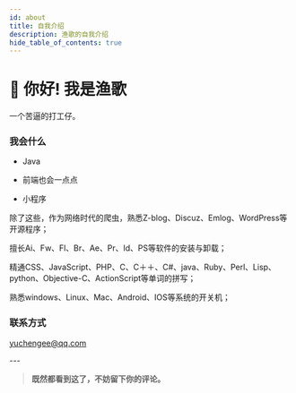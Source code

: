 ```yaml
---
id: about
title: 自我介绍
description: 渔歌的自我介绍
hide_table_of_contents: true
---
```



# 👋 你好! 我是渔歌

一个苦逼的打工仔。

### 我会什么

- Java

- 前端也会一点点

- 小程序

除了这些，作为网络时代的爬虫，熟悉Z-blog、Discuz、Emlog、WordPress等开源程序；

擅长Ai、Fw、Fl、Br、Ae、Pr、Id、PS等软件的安装与卸载；

精通CSS、JavaScript、PHP、C、C＋＋、C#、java、Ruby、Perl、Lisp、python、Objective-C、ActionScript等单词的拼写；

熟悉windows、Linux、Mac、Android、IOS等系统的开关机；

### 联系方式
<p style={{ display: 'flex', 'align-items': 'center', gap: '0.5rem' }}>
  <Icon icon="ri:mail-open-line" width="20" heigth="20" />
  <a href={social.email.href}>yuchengee@qq.com</a>
</p>
---

> **既然都看到这了，不妨留下你的评论。**

<Comment />
